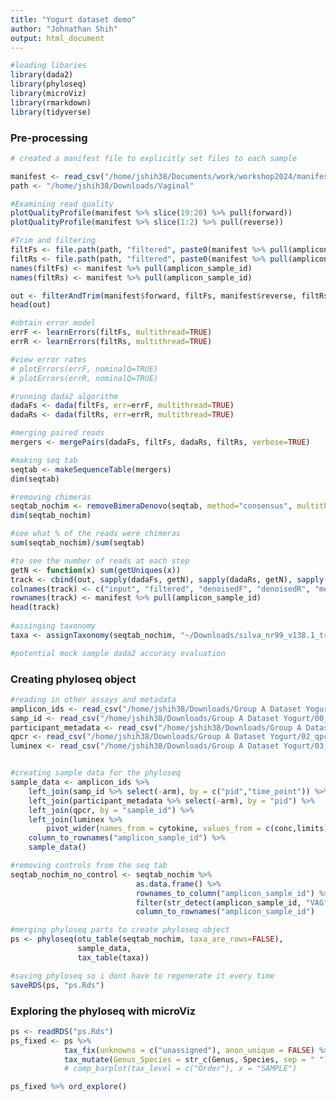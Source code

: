 ```yaml
---
title: "Yogurt dataset demo"
author: "Johnathan Shih"
output: html_document
---
```


```r
#loading libaries
library(dada2)
library(phyloseq)
library(microViz)
library(rmarkdown)
library(tidyverse)
```


### Pre-processing
```r
# created a manifest file to explicitly set files to each sample

manifest <- read_csv("/home/jshih38/Documents/work/workshop2024/manifest.csv")
path <- "/home/jshih38/Downloads/Vaginal"

#Examining read quality
plotQualityProfile(manifest %>% slice(19:20) %>% pull(forward))
plotQualityProfile(manifest %>% slice(1:2) %>% pull(reverse))

#Trim and filtering
filtFs <- file.path(path, "filtered", paste0(manifest %>% pull(amplicon_sample_id), "_R1_filt.fastq.gz"))
filtRs <- file.path(path, "filtered", paste0(manifest %>% pull(amplicon_sample_id), "_R2_filt.fastq.gz"))
names(filtFs) <- manifest %>% pull(amplicon_sample_id)
names(filtRs) <- manifest %>% pull(amplicon_sample_id)

out <- filterAndTrim(manifest$forward, filtFs, manifest$reverse, filtRs, trimLeft=10, truncLen=c(280,270), compress=TRUE, multithread=TRUE) # On Windows set multithread=FALSE
head(out)

#obtain error model
errF <- learnErrors(filtFs, multithread=TRUE)
errR <- learnErrors(filtRs, multithread=TRUE)

#view error rates
# plotErrors(errF, nominalQ=TRUE)
# plotErrors(errR, nominalQ=TRUE)

#running dada2 algorithm
dadaFs <- dada(filtFs, err=errF, multithread=TRUE)
dadaRs <- dada(filtRs, err=errR, multithread=TRUE)

#merging paired reads
mergers <- mergePairs(dadaFs, filtFs, dadaRs, filtRs, verbose=TRUE)

#making seq tab
seqtab <- makeSequenceTable(mergers)
dim(seqtab)

#removing chimeras
seqtab_nochim <- removeBimeraDenovo(seqtab, method="consensus", multithread=TRUE, verbose=TRUE)
dim(seqtab_nochim)

#see what % of the reads were chimeras
sum(seqtab_nochim)/sum(seqtab)

#to see the number of reads at each step
getN <- function(x) sum(getUniques(x))
track <- cbind(out, sapply(dadaFs, getN), sapply(dadaRs, getN), sapply(mergers, getN), rowSums(seqtab_nochim))
colnames(track) <- c("input", "filtered", "denoisedF", "denoisedR", "merged", "nonchim")
rownames(track) <- manifest %>% pull(amplicon_sample_id)
head(track)
 
#assinging taxonomy
taxa <- assignTaxonomy(seqtab_nochim, "~/Downloads/silva_nr99_v138.1_train_set.fa.gz", multithread=TRUE) %>% addSpecies("~/Downloads/silva_species_assignment_v138.1.fa.gz")

```

```r
#potential mock sample dada2 accuracy evaluation
```


### Creating phyloseq object
```r
#reading in other assays and metadata
amplicon_ids <- read_csv("/home/jshih38/Downloads/Group A Dataset Yogurt/04_yogurt_amplicon_sample_ids.csv")
samp_id <- read_csv("/home/jshih38/Downloads/Group A Dataset Yogurt/00_sample_ids_yogurt.csv")
participant_metadata <- read_csv("/home/jshih38/Downloads/Group A Dataset Yogurt/01_participant_metadata_yogurt.csv")
qpcr <- read_csv("/home/jshih38/Downloads/Group A Dataset Yogurt/02_qpcr_results_yogurt.csv")
luminex <- read_csv("/home/jshih38/Downloads/Group A Dataset Yogurt/03_luminex_results_yogurt.csv")


#creating sample data for the phyloseq
sample_data <- amplicon_ids %>%
    left_join(samp_id %>% select(-arm), by = c("pid","time_point")) %>%
    left_join(participant_metadata %>% select(-arm), by = "pid") %>%
    left_join(qpcr, by = "sample_id") %>% 
    left_join(luminex %>%
        pivot_wider(names_from = cytokine, values_from = c(conc,limits)), by = "sample_id") %>%
    column_to_rownames("amplicon_sample_id") %>%
    sample_data()

#removing controls from the seq tab
seqtab_nochim_no_control <- seqtab_nochim %>% 
                            as.data.frame() %>%
                            rownames_to_column("amplicon_sample_id") %>%
                            filter(str_detect(amplicon_sample_id, "VAG") & !(str_detect(amplicon_sample_id, "CTRL"))) %>%
                            column_to_rownames("amplicon_sample_id") 

#merging phyloseq parts to create phyloseq object
ps <- phyloseq(otu_table(seqtab_nochim, taxa_are_rows=FALSE), 
               sample_data, 
               tax_table(taxa))

#saving phyloseq so i dont have to regenerate it every time
saveRDS(ps, "ps.Rds")
```

### Exploring the phyloseq with microViz

```r
ps <- readRDS("ps.Rds")
ps_fixed <- ps %>%
            tax_fix(unknowns = c("unassigned"), anon_unique = FALSE) %>%
            tax_mutate(Genus_Species = str_c(Genus, Species, sep = " "))
            # comp_barplot(tax_level = c("Order"), x = "SAMPLE")

ps_fixed %>% ord_explore()

```





